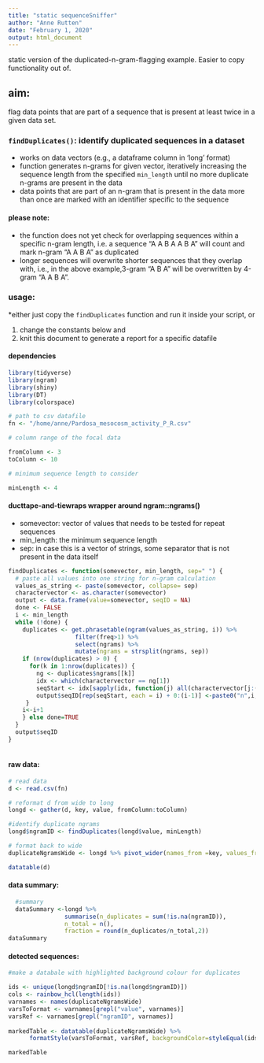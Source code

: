 ```yaml
---
title: "static sequenceSniffer"
author: "Anne Rutten"
date: "February 1, 2020"
output: html_document
---
```


static version of the duplicated-n-gram-flagging example. Easier to copy functionality out of.

## aim:
flag data points that are part of a sequence that is present at least twice in a given data set.

### `findDuplicates()`: identify duplicated sequences in a dataset

* works on data vectors (e.g., a dataframe column in 'long' format)
* function generates n-grams for given vector, iteratively increasing the sequence length from the specified `min_length` until no more duplicate n-grams are present in the data
* data points that are part of an n-gram that is present in the data more than once are marked with an identifier specific to the sequence

#### please note:

* the function does not yet check for overlapping sequences within a specific n-gram length, i.e. a sequence "A A B A A B A" will count and mark n-gram "A A B A" as duplicated
* longer sequences will overwrite shorter sequences that they overlap with, i.e., in the above example,3-gram "A B A" will be overwritten by 4-gram "A A B A".

### usage:

*either just copy the `findDuplicates` function and run it inside your script, or

1. change the constants below and 
2. knit this document to generate a report for a specific datafile

#### dependencies
```r
library(tidyverse)
library(ngram)
library(shiny)
library(DT)
library(colorspace)
```




```r

# path to csv datafile
fn <- "/home/anne/Pardosa_mesocosm_activity_P_R.csv"

# column range of the focal data

fromColumn <- 3
toColumn <- 10

# minimum sequence length to consider

minLength <- 4
```

#### ducttape-and-tiewraps wrapper around ngram::ngrams()

* somevector: vector of values that needs to be tested for repeat sequences
* min_length: the minimum sequence length
* sep: in case this is a vector of strings, some separator that is not present in the data itself

```r

findDuplicates <- function(somevector, min_length, sep=" ") {
  # paste all values into one string for n-gram calculation
  values_as_string <- paste(somevector, collapse= sep)
  charactervector <- as.character(somevector)
  output <- data.frame(value=somevector, seqID = NA)
  done <- FALSE
  i <- min_length
  while (!done) {
    duplicates <- get.phrasetable(ngram(values_as_string, i)) %>% 
                   filter(freq>1) %>%
                   select(ngrams) %>%
                   mutate(ngrams = strsplit(ngrams, sep))
    if (nrow(duplicates) > 0) {
      for(k in 1:nrow(duplicates)) {
        ng <- duplicates$ngrams[[k]]
        idx <- which(charactervector == ng[1])
        seqStart <- idx[sapply(idx, function(j) all(charactervector[j:(j+(length(ng)-1))] == ng))]
        output$seqID[rep(seqStart, each = i) + 0:(i-1)] <-paste0("n",i,"Seq",k)
     }
    i<-i+1
    } else done=TRUE
  }
  output$seqID
}
 
```

#### raw data: 

```r
# read data
d <- read.csv(fn)

# reformat d from wide to long
longd <- gather(d, key, value, fromColumn:toColumn)

#identify duplicate ngrams
longd$ngramID <- findDuplicates(longd$value, minLength)

# format back to wide
duplicateNgramsWide <- longd %>% pivot_wider(names_from =key, values_from=c(value, ngramID)) 

datatable(d)
```


#### data summary: 

```r

  #summary
  dataSummary <-longd %>%      
                summarise(n_duplicates = sum(!is.na(ngramID)),
                n_total = n(),
                fraction = round(n_duplicates/n_total,2))
dataSummary
```

#### detected sequences:

```r

#make a databale with highlighted background colour for duplicates

ids <- unique(longd$ngramID[!is.na(longd$ngramID)])
cols <- rainbow_hcl(length(ids))
varnames <- names(duplicateNgramsWide)
varsToFormat <- varnames[grepl("value", varnames)]
varsRef <- varnames[grepl("ngramID", varnames)]
    
markedTable <- datatable(duplicateNgramsWide) %>%
      formatStyle(varsToFormat, varsRef, backgroundColor=styleEqual(ids,cols))

markedTable
```

